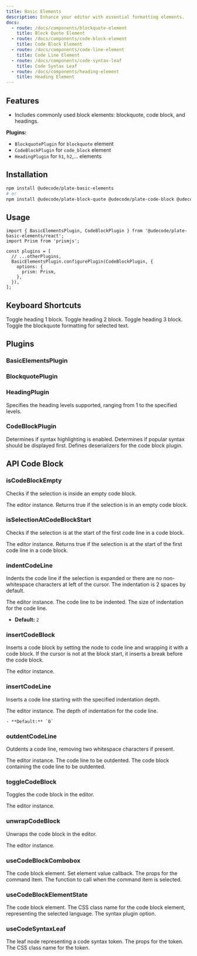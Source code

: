 ```yaml
---
title: Basic Elements
description: Enhance your editor with essential formatting elements.
docs:
  - route: /docs/components/blockquote-element
    title: Block Quote Element
  - route: /docs/components/code-block-element
    title: Code Block Element
  - route: /docs/components/code-line-element
    title: Code Line Element
  - route: /docs/components/code-syntax-leaf
    title: Code Syntax Leaf
  - route: /docs/components/heading-element
    title: Heading Element
---
```


<ComponentPreview name="playground-demo" id="basicnodes" />

<PackageInfo>

## Features

- Includes commonly used block elements: blockquote, code block, and headings.

</PackageInfo>

**Plugins:**

- `BlockquotePlugin` for `blockquote` element
- `CodeBlockPlugin` for `code_block` element
- `HeadingPlugin` for `h1`, `h2`,... elements

## Installation

```bash
npm install @udecode/plate-basic-elements
# or
npm install @udecode/plate-block-quote @udecode/plate-code-block @udecode/plate-heading
```

## Usage

```tsx
import { BasicElementsPlugin, CodeBlockPlugin } from '@udecode/plate-basic-elements/react';
import Prism from 'prismjs';

const plugins = [
  // ...otherPlugins,
  BasicElementsPlugin.configurePlugin(CodeBlockPlugin, {
    options: {
      prism: Prism,
    },
  }),
];
```

## Keyboard Shortcuts

<KeyTable>
  <KeyTableItem hotkey="Cmd + Opt + 1">Toggle heading 1 block.</KeyTableItem>
  <KeyTableItem hotkey="Cmd + Opt + 2">Toggle heading 2 block.</KeyTableItem>
  <KeyTableItem hotkey="Cmd + Opt + 3">Toggle heading 3 block.</KeyTableItem>
  <KeyTableItem hotkey="Cmd + Shift + .">
    Toggle the blockquote formatting for selected text.
  </KeyTableItem>
</KeyTable>

## Plugins

### BasicElementsPlugin

### BlockquotePlugin

### HeadingPlugin

<APIOptions>
<APIItem name="levels" type="number" optional>
Specifies the heading levels supported, ranging from 1 to the specified levels.

</APIItem>
</APIOptions>

### CodeBlockPlugin

<APIOptions>

<APIItem name="syntax" type="boolean" optional>
Determines if syntax highlighting is enabled.

</APIItem>
<APIItem name="syntaxPopularFirst" type="boolean" optional>
Determines if popular syntax should be displayed first.

</APIItem>
<APIItem name="deserializers" type="string[]" optional>
Defines deserializers for the code block plugin.

</APIItem>
</APIOptions>

## API Code Block

### isCodeBlockEmpty

Checks if the selection is inside an empty code block.

<APIParameters>
  <APIItem name="editor" type="PlateEditor">
    The editor instance.
  </APIItem>
</APIParameters>

<APIReturns>
  <APIItem type="boolean">
    Returns true if the selection is in an empty code block.
  </APIItem>
</APIReturns>

### isSelectionAtCodeBlockStart

Checks if the selection is at the start of the first code line in a code block.

<APIParameters>
  <APIItem name="editor" type="PlateEditor">
    The editor instance.
  </APIItem>
</APIParameters>

<APIReturns>
  <APIItem type="boolean">
    Returns true if the selection is at the start of the first code line in a
    code block.
  </APIItem>
</APIReturns>

### indentCodeLine

Indents the code line if the selection is expanded or there are no non-whitespace characters at left of the cursor. The indentation is 2 spaces by default.

<APIParameters>
<APIItem name="editor" type="PlateEditor">
The editor instance.
</APIItem>
<APIItem name="options" type="IndentCodeLineOptions">
<APISubList>
<APISubListItem parent="options" name="codeLine" type="TElementEntry">
  The code line to be indented.
</APISubListItem>
<APISubListItem
  parent="options"
  name="indentDepth"
  type="number"
>
The size of indentation for the code line.

- **Default:** `2`

</APISubListItem>
</APISubList>

</APIItem>
</APIParameters>

### insertCodeBlock

Inserts a code block by setting the node to code line and wrapping it with a code block. If the cursor is not at the block start, it inserts a break before the code block.

<APIParameters>
  <APIItem name="editor" type="PlateEditor">
    The editor instance.
  </APIItem>
  <APIItem
    name="insertNodesOptions"
    type="Omit<InsertNodesOptions, 'match'>"
    optional
  ></APIItem>
</APIParameters>

### insertCodeLine

Inserts a code line starting with the specified indentation depth.

<APIParameters>
  <APIItem name="editor" type="PlateEditor">
    The editor instance.
  </APIItem>
  <APIItem name="indentDepth" type="number" optional>
    The depth of indentation for the code line.

    - **Default:** `0`

  </APIItem>
</APIParameters>

### outdentCodeLine

Outdents a code line, removing two whitespace characters if present.

<APIParameters>
  <APIItem name="editor" type="PlateEditor">
    The editor instance.
  </APIItem>
  <APIItem name="options" type="OutdentCodeLineOptions" optional>
    <APISubList>
      <APISubListItem parent="options" name="codeLine" type="TElementEntry">
        The code line to be outdented.
      </APISubListItem>
      <APISubListItem parent="options" name="codeBlock" type="TElementEntry">
        The code block containing the code line to be outdented.
      </APISubListItem>
    </APISubList>
  </APIItem>
</APIParameters>

### toggleCodeBlock

Toggles the code block in the editor.

<APIParameters>
  <APIItem name="editor" type="PlateEditor">
    The editor instance.
  </APIItem>
</APIParameters>

### unwrapCodeBlock

Unwraps the code block in the editor.

<APIParameters>
  <APIItem name="editor" type="PlateEditor">
    The editor instance.
  </APIItem>
</APIParameters>

### useCodeBlockCombobox

<APIState>
  <APIItem name="element" type="TCodeBlockElement">
    The code block element.
  </APIItem>
  <APIItem name="setValue" type="function">
    Set element value callback.
  </APIItem>
</APIState>

<APIReturns>
  <APIItem name="commandItemProps" type="object">
    The props for the command item.
    <APISubList>
      <APISubListItem parent="commandItemProps" name="onSelect" type="function">
        The function to call when the command item is selected.
      </APISubListItem>
    </APISubList>
  </APIItem>
</APIReturns>

### useCodeBlockElementState

<APIParameters>
  <APIItem name="element" type="TCodeBlockElement">
    The code block element.
  </APIItem>
</APIParameters>

<APIReturns>
  <APIItem name="className" type="string | false">
    The CSS class name for the code block element, representing the selected
    language.
  </APIItem>
  <APIItem name="syntax" type="boolean | undefined">
    The syntax plugin option.
  </APIItem>
</APIReturns>

### useCodeSyntaxLeaf

<APIParameters>
  <APIItem name="options" type="object">
    <APISubList>
      <APISubListItem parent="options" name="leaf" type="any">
        The leaf node representing a code syntax token.
      </APISubListItem>
    </APISubList>
  </APIItem>
</APIParameters>

<APIReturns>
  <APIItem name="tokenProps" type="object">
    The props for the token.
    <APISubList>
      <APISubListItem parent="tokenProps" name="className" type="string">
        The CSS class name for the token.
      </APISubListItem>
    </APISubList>
  </APIItem>
</APIReturns>